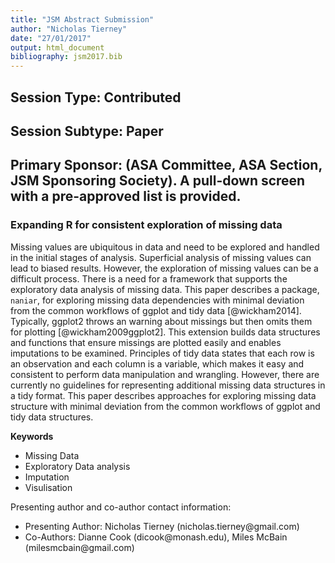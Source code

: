 ```yaml
---
title: "JSM Abstract Submission"
author: "Nicholas Tierney"
date: "27/01/2017"
output: html_document
bibliography: jsm2017.bib
---
```


## Session Type: Contributed


## Session Subtype: Paper


## Primary Sponsor: (ASA Committee, ASA Section, JSM Sponsoring Society). A pull-down screen with a pre-approved list is provided.

### Expanding R for consistent exploration of missing data


Missing values are ubiquitous in data and need to be explored and handled in the initial stages of analysis. Superficial analysis of missing values can lead to biased results. However, the exploration of missing values can be a difficult process.  There is a need for a framework that supports the exploratory data analysis of missing data. This paper describes a package, `naniar`, for exploring missing data dependencies with minimal deviation from the common workflows of ggplot and tidy data [@wickham2014]. Typically, ggplot2 throws an warning about missings but then omits them for plotting [@wickham2009ggplot2]. This extension builds data structures and functions that ensure missings are plotted easily and enables imputations to be examined. Principles of tidy data states that each row is an observation and each column is a variable, which makes it easy and consistent to perform data manipulation and wrangling. However, there are currently no guidelines for representing additional missing data structures in a tidy format. This paper describes approaches for exploring missing data structure with minimal deviation from the common workflows of ggplot and tidy data structures.

**Keywords**

- Missing Data
- Exploratory Data analysis
- Imputation
- Visulisation

Presenting author and co-author contact information:

- Presenting Author: Nicholas Tierney (nicholas.tierney@gmail.com)
- Co-Authors: Dianne Cook (dicook@monash.edu), Miles McBain (milesmcbain@gmail.com)